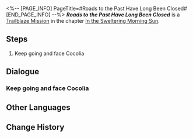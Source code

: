 <%-- [PAGE_INFO]
PageTitle=#Roads to the Past Have Long Been Closed#
[END_PAGE_INFO] --%>
{{Stub|Dialogue.}}
{{Mission Infobox
|id            = 1011400
|title         = 
|image         = <!--Mission Roads to the Past Have Long Been Closed.png-->
|type          = Trailblaze
|event_name    = 
|chapter       = In the Sweltering Morning Sun
|requirements  = [[Trailblaze Mission]] ''[[The Stars Are Cold Toys]]'' completed
|summary       = Your first journey as a Trailblazer is reaching its end. Ascending the stairs at the end of the Corridor lies the Stellaron, the source of all the turmoil.
|characters    = Trailblazer
|startLocation = [[<!--starting world-->]] - [[<!--starting area-->]]
|world         = <!--starting world-->
|area          = <!--starting area-->
|prev          = The Stars Are Cold Toys
|next          = The Return
|rewards       = Trailblaze EXP*1,200; Stellar Jade*80; Traveler's Guide*5; Refined Aether*4; Enigmatic Ectostella*2; "Everwinter"*1 { text = "Everwinter" }; "Fate"*1 { text = "Fate" }
}}
'''''Roads to the Past Have Long Been Closed''''' is a [[Trailblaze Mission]] in the chapter [[In the Sweltering Morning Sun]].

==Steps==
# Keep going and face Cocolia

<!--
==Gameplay Notes==

--><!--
==Trial Character==

-->
==Dialogue==
{{Stub Dialogue}}
===Keep going and face Cocolia===
{{Mission Description|type=trailblaze|location=<!--to be added-->|Your first Trailblaze journey is nearing its end. At the top of these steps is the origin of it all &mdash; it is where the Stellaron lay.<br />Remove the Stellaron and Belobog will be completely freed from the instability and fabricated peace, and the planet will welcome a new life.<br />However, an ending is but a new beginning &mdash; your Express will also return to its rails and head towards the next destination.<br />Once you are ready, mount the steps and witness the ending to this planet and journey.}}
{{Dialogue Start}}
:{{tx}}
{{Dialogue End}}

==Other Languages==
{{Other Languages
|en   = Roads to the Past Have Long Been Closed
|zhs  = 过去早已无路可通
|zht  = 過去早已無路可通
|ja   = 過去の道は閉ざされた
|ko   = 오래 전에 막힌 과거로 가는 길
|es   = Las sendas del pasado ya llevan tiempo cerradas
|fr   = Chemins du passé jadis condamnés
|ru   = Пути в прошлое давно закрыты
|th   = หนทางสู่อดีตที่ถูกปิดกั้นไปเนิ่นนาน
|vi   = Quá Khứ Sớm Đã Mất Kết Nối
|de   = Kein Weg zurück
|id   = Jalan Menuju Masa Lalu Sudah Lama Ditutup
|pt   = Os Caminhos para o Passado se Fecharam Há Muito Tempo
}}

==Change History==
{{Change History|1.0}}
